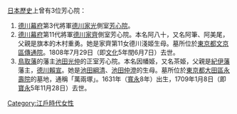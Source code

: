 [[日本歷史|日本歷史]]上曾有3位芳心院：
#[[德川幕府|德川幕府]]第3代將軍[[德川家光|德川家光]]側室[[芳心院|芳心院]]。
#[[德川幕府|德川幕府]]第11代將軍[[德川家齊|德川家齊]]側室芳心院。本名阿八十，又名阿筆、阿美尾，父親是旗本的木村重勇。她是家齊第11女德川淺姬生母。墓所位於[[東京都|東京都]][[文京區|文京區]][[傳通院|傳通院]]。1808年7月29日（即[[文化|文化]]5年閏6月7日）去世。
#[[鳥取藩|鳥取藩]]的藩主[[池田光仲|池田光仲]]的正室芳心院。本名因幡姫，又名茶姫，父親是[[紀伊藩|紀伊藩]]藩主，[[德川賴宣|德川賴宣]]。她是[[池田綱清|池田綱清]]、[[池田仲澄|池田仲澄]]的生母。墓所位於[[東京都|東京都]][[大田區|大田區]][[永壽院|永壽院]]的墓地，通稱「萬兩塚」。1631年（[[寬永|寬永]]8年）出生，1709年1月8日（即[[寶永|寶永]]5年11月28日）去世。

{{disambig|Cat=三字封號消歧义}}

[[Category:江戶時代女性|Category:江戶時代女性]]